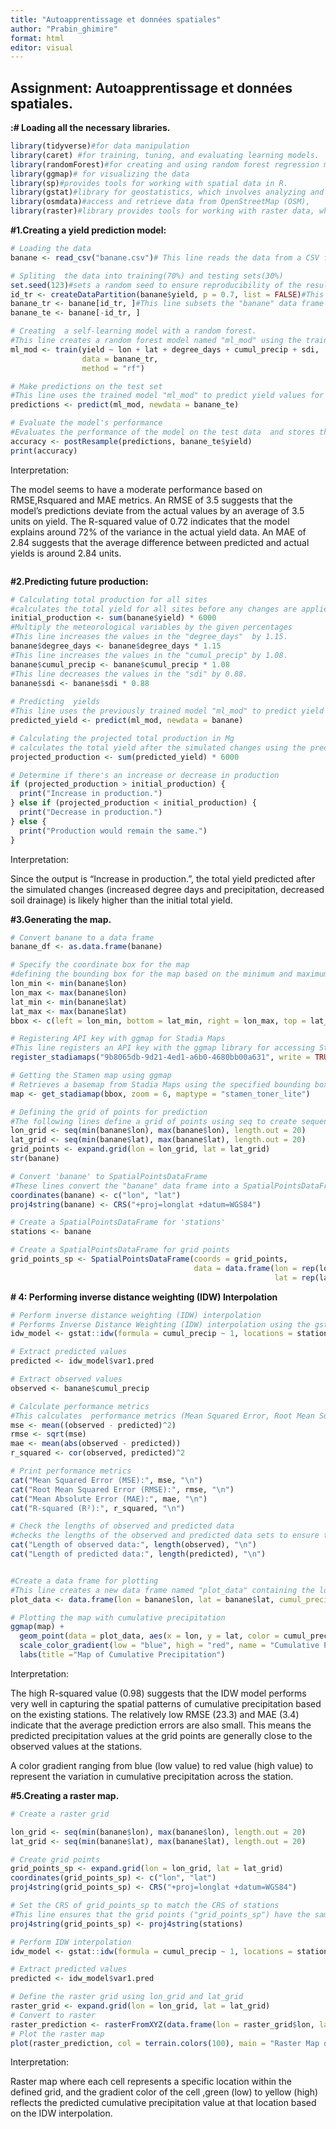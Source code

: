 ---
title: "Autoapprentissage et données spatiales"
author: "Prabin_ghimire"
format: html
editor: visual
---

## Assignment: Autoapprentissage et données spatiales.

**:# Loading all the necessary libraries.**

```{r}
library(tidyverse)#for data manipulation
library(caret) #for training, tuning, and evaluating learning models.
library(randomForest)#for creating and using random forest regression models.
library(ggmap)# for visualizing the data
library(sp)#provides tools for working with spatial data in R.
library(gstat)#library for geostatistics, which involves analyzing and modeling spatial data
library(osmdata)#access and retrieve data from OpenStreetMap (OSM),
library(raster)#library provides tools for working with raster data, which represent  spatial information


```

**#1.Creating a yield prediction model:**

```{r}
# Loading the data
banane <- read_csv("banane.csv")# This line reads the data from a CSV file named "banane.csv" and stores it in a data frame named "banane".

# Spliting  the data into training(70%) and testing sets(30%)
set.seed(123)#sets a random seed to ensure reproducibility of the results when splitting the data.
id_tr <- createDataPartition(banane$yield, p = 0.7, list = FALSE)#This line creates a random partition of the data in the "banane" data frame. 
banane_tr <- banane[id_tr, ]#This line subsets the "banane" data frame to keep only the rows with indices in "id_tr" (the training data).
banane_te <- banane[-id_tr, ]

# Creating  a self-learning model with a random forest.
#This line creates a random forest model named "ml_mod" using the train function from the caret library. 
ml_mod <- train(yield ~ lon + lat + degree_days + cumul_precip + sdi,
                data = banane_tr,
                method = "rf")

# Make predictions on the test set
#This line uses the trained model "ml_mod" to predict yield values for the unseen testing data in "banane_te" and stores the predictions in a variable named "predictions"
predictions <- predict(ml_mod, newdata = banane_te)

# Evaluate the model's performance
#Evaluates the performance of the model on the test data  and stores the result in "accuracy". 
accuracy <- postResample(predictions, banane_te$yield)
print(accuracy)


```

Interpretation:

The model seems to have a moderate performance based on RMSE,Rsquared and MAE metrics. An RMSE of 3.5 suggests that the model's predictions deviate from the actual values by an average of 3.5 units on yield. The R-squared value of 0.72 indicates that the model explains around 72% of the variance in the actual yield data. An MAE of 2.84 suggests that the average difference between predicted and actual yields is around 2.84 units.

```         
```

**#2.Predicting future production:**

```{r}

# Calculating total production for all sites
#calculates the total yield for all sites before any changes are applied. It sums the yield values in the "yield" column of the "banane" data frame and multiplies it by 6000
initial_production <- sum(banane$yield) * 6000
#Multiply the meteorological variables by the given percentages
#This line increases the values in the "degree_days"  by 1.15.
banane$degree_days <- banane$degree_days * 1.15
#This line increases the values in the "cumul_precip" by 1.08.
banane$cumul_precip <- banane$cumul_precip * 1.08
#This line decreases the values in the "sdi" by 0.88.
banane$sdi <- banane$sdi * 0.88
 
# Predicting  yields
#This line uses the previously trained model "ml_mod" to predict yield values for the data in "banane" with the simulated changes. 
predicted_yield <- predict(ml_mod, newdata = banane)

# Calculating the projected total production in Mg
# calculates the total yield after the simulated changes using the predicted yield values and the same conversion factor (6000) used earlier.
projected_production <- sum(predicted_yield) * 6000

# Determine if there's an increase or decrease in production
if (projected_production > initial_production) {
  print("Increase in production.")
} else if (projected_production < initial_production) {
  print("Decrease in production.")
} else {
  print("Production would remain the same.")
}
```

Interpretation:

Since the output is "Increase in production.", the total yield predicted after the simulated changes (increased degree days and precipitation, decreased soil drainage) is likely higher than the initial total yield.

**#3.Generating the map.**

```{r}
# Convert banane to a data frame
banane_df <- as.data.frame(banane)

# Specify the coordinate box for the map
#defining the bounding box for the map based on the minimum and maximum longitude and latitude values in the "banane" data frame.
lon_min <- min(banane$lon)
lon_max <- max(banane$lon)
lat_min <- min(banane$lat)
lat_max <- max(banane$lat)
bbox <- c(left = lon_min, bottom = lat_min, right = lon_max, top = lat_max)

# Registering API key with ggmap for Stadia Maps
#This line registers an API key with the ggmap library for accessing Stadia Maps (a basemap provider). 
register_stadiamaps("9b8065db-9d21-4ed1-a6b0-4680bb00a631", write = TRUE)

# Getting the Stamen map using ggmap
# Retrieves a basemap from Stadia Maps using the specified bounding box, zoom level (6), and map type ("stamen_toner_lite").
map <- get_stadiamap(bbox, zoom = 6, maptype = "stamen_toner_lite")


```

```{r}
# Defining the grid of points for prediction
#The following lines define a grid of points using seq to create sequences for longitude and latitude values. 
lon_grid <- seq(min(banane$lon), max(banane$lon), length.out = 20)
lat_grid <- seq(min(banane$lat), max(banane$lat), length.out = 20)
grid_points <- expand.grid(lon = lon_grid, lat = lat_grid)
str(banane)

# Convert 'banane' to SpatialPointsDataFrame
#These lines convert the "banane" data frame into a SpatialPointsDataFrame object named "stations". A SpatialPointsDataFrame is a data structure specifically designed for spatial data in R. It stores the locations (points) along with  cumulative precipitation for each point.
coordinates(banane) <- c("lon", "lat")
proj4string(banane) <- CRS("+proj=longlat +datum=WGS84")

# Create a SpatialPointsDataFrame for 'stations'
stations <- banane

# Create a SpatialPointsDataFrame for grid points
grid_points_sp <- SpatialPointsDataFrame(coords = grid_points,
                                         data = data.frame(lon = rep(lon_grid, each = length(lat_grid)),
                                                           lat = rep(lat_grid, length(lon_grid))))
```

**\# 4: Performing inverse distance weighting (IDW) Interpolation**

```{r}
# Perform inverse distance weighting (IDW) interpolation
# Performs Inverse Distance Weighting (IDW) interpolation using the gstat library. #The code specifies that we're predicting the value of "cumul_precip" (cumulative precipitation) based on a constant (1, which acts as an intercept). "locations" refers to the existing stations (data points) in "banane", and "newdata" specifies that the predictions will be made at the same locations (stations) for now.
idw_model <- gstat::idw(formula = cumul_precip ~ 1, locations = stations, newdata = stations)

# Extract predicted values
predicted <- idw_model$var1.pred

# Extract observed values
observed <- banane$cumul_precip

# Calculate performance metrics
#This calculates  performance metrics (Mean Squared Error, Root Mean Squared Error, Mean Absolute Error, R-squared) to evaluate how well the IDW model predictions match the observed values.
mse <- mean((observed - predicted)^2)
rmse <- sqrt(mse)
mae <- mean(abs(observed - predicted))
r_squared <- cor(observed, predicted)^2

# Print performance metrics
cat("Mean Squared Error (MSE):", mse, "\n")
cat("Root Mean Squared Error (RMSE):", rmse, "\n")
cat("Mean Absolute Error (MAE):", mae, "\n")
cat("R-squared (R²):", r_squared, "\n")

# Check the lengths of observed and predicted data
#checks the lengths of the observed and predicted data sets to ensure they have the same number of values.
cat("Length of observed data:", length(observed), "\n")
cat("Length of predicted data:", length(predicted), "\n")


#Create a data frame for plotting
#This line creates a new data frame named "plot_data" containing the longitude, latitude, and cumulative precipitation values for all stations
plot_data <- data.frame(lon = banane$lon, lat = banane$lat, cumul_precip = banane$cumul_precip)

# Plotting the map with cumulative precipitation
ggmap(map) +
  geom_point(data = plot_data, aes(x = lon, y = lat, color = cumul_precip), size = 2) +
  scale_color_gradient(low = "blue", high = "red", name = "Cumulative Precipitation") +
  labs(title ="Map of Cumulative Precipitation")
```

Interpretation:

The high R-squared value (0.98) suggests that the IDW model performs very well in capturing the spatial patterns of cumulative precipitation based on the existing stations. The relatively low RMSE (23.3) and MAE (3.4) indicate that the average prediction errors are also small. This means the predicted precipitation values at the grid points are generally close to the observed values at the stations.

A color gradient ranging from blue (low value) to red value (high value) to represent the variation in cumulative precipitation across the station.

**#5.Creating a raster map.**

```{r}
# Create a raster grid

lon_grid <- seq(min(banane$lon), max(banane$lon), length.out = 20)
lat_grid <- seq(min(banane$lat), max(banane$lat), length.out = 20)

# Create grid points
grid_points_sp <- expand.grid(lon = lon_grid, lat = lat_grid)
coordinates(grid_points_sp) <- c("lon", "lat")
proj4string(grid_points_sp) <- CRS("+proj=longlat +datum=WGS84")

# Set the CRS of grid_points_sp to match the CRS of stations
#This line ensures that the grid points ("grid_points_sp") have the same coordinate reference system (CRS) as the existing stations data ("stations"). 
proj4string(grid_points_sp) <- proj4string(stations)

# Perform IDW interpolation
idw_model <- gstat::idw(formula = cumul_precip ~ 1, locations = stations, newdata = grid_points_sp)

# Extract predicted values
predicted <- idw_model$var1.pred

# Define the raster grid using lon_grid and lat_grid
raster_grid <- expand.grid(lon = lon_grid, lat = lat_grid)
# Convert to raster
raster_prediction <- rasterFromXYZ(data.frame(lon = raster_grid$lon, lat = raster_grid$lat, pred_cumm_precip = predicted))
# Plot the raster map
plot(raster_prediction, col = terrain.colors(100), main = "Raster Map of Predicted Cumulative Precipitation")

```

Interpretation:

Raster map where each cell represents a specific location within the defined grid, and the gradient color of the cell ,green (low) to yellow (high) reflects the predicted cumulative precipitation value at that location based on the IDW interpolation.
